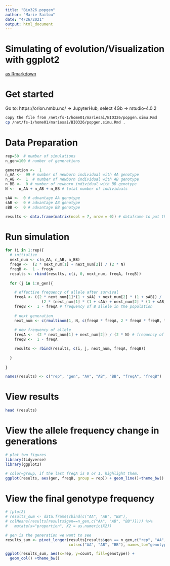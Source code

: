 ```yaml
---
title: "Bio326.popgen"
author: "Marie Saitou"
date: "4/26/2021"
output: html_document
---
```


# Simulating of evolution/Visualization with ggplot2

[as Rmarkdown](https://github.com/mariesaitou/Bio326/blob/master/docs/assets/BIO326-misc/popgen.simu.Rmd)

# Get started
Go to:
https://orion.nmbu.no/ -> JupyterHub, select 4Gb -> rstudio-4.0.2



```bash

copy the file from /net/fs-1/home01/mariesai/BIO326/popgen.simu.Rmd
cp /net/fs-1/home01/mariesai/BIO326/popgen.simu.Rmd .
```


# Data Preparation 
```r

rep=50  # number of simulations
n_gen=100 # number of generations

generation <-  1
n_AA <-  99 # number of newborn individual with AA genotype
n_AB <-  1  # number of newborn individual with AB genotype
n_BB <-  0 # number of newborn individual with BB genotype
N <-  n_AA + n_AB + n_BB # total number of individuals

sAA <-  0 # advantage AA genotype
sAB <-  0 # advantage AB genotype
sBB <-  0 # advantage BB genotype

results <- data.frame(matrix(ncol = 7, nrow = 0)) # dataframe to put the results in

```

# Run simulation
```r
for (i in 1:rep){
  # initialize
  next_num <- c(n_AA, n_AB, n_BB)
  freqA <-  (2 * next_num[1] + next_num[2]) / (2 * N) 
  freqB <-  1 - freqA
  results <- rbind(results, c(i, 0, next_num, freqA, freqB))
  
  for (j in 1:n_gen){

    # effective frequency of allele after survival
    freqA <- ((2 * next_num[1]*(1 + sAA) + next_num[2] * (1 + sAB)) /
                (2 * (next_num[1] * (1 + sAA) + next_num[2] * (1 + sAB) + next_num[3] * (1 + sBB)))) # frequency of A allele in the population
    freqB <-  1 - freqA # frequency of B allele in the population
    
    # next generation
    next_num <- c(rmultinom(1, N, c(freqA * freqA, 2 * freqA * freqB, freqB * freqB)))
    
    # new frequency of allele
    freqA <-  (2 * next_num[1] + next_num[2]) / (2 * N) # frequency of A allele in the population
    freqB <-  1 - freqA

    results <- rbind(results, c(i, j, next_num, freqA, freqB))
    
  }
  
}

names(results) <- c("rep", "gen", "AA", "AB", "BB", "freqA", "freqB")
```


# View results
```r
head (results)
```
# View the allele frequency change in generations
```r
# plot two figures
library(tidyverse)
library(ggplot2)

# color=group, if the last freqA is 0 or 1, highlight them.
ggplot(results, aes(gen, freqB, group = rep)) + geom_line()+theme_bw()
```

# View the final genotype frequency
```r
# [plot2] 
# results_sum <- data.frame(cbind(c("AA", "AB", "BB"), 
# colMeans(results[results$gen==n_gen,c("AA", "AB", "BB")]))) %>%
#   mutate(x="proportion", X2 = as.numeric(X2))

# gen is the generation we want to see
results_sum <- pivot_longer(results[results$gen == n_gen,c("rep", "AA", "AB", "BB")], 
                            cols=c("AA", "AB", "BB"), names_to="genotype", values_to="count")

ggplot(results_sum, aes(x=rep, y=count, fill=genotype)) +
  geom_col() +theme_bw()

```

